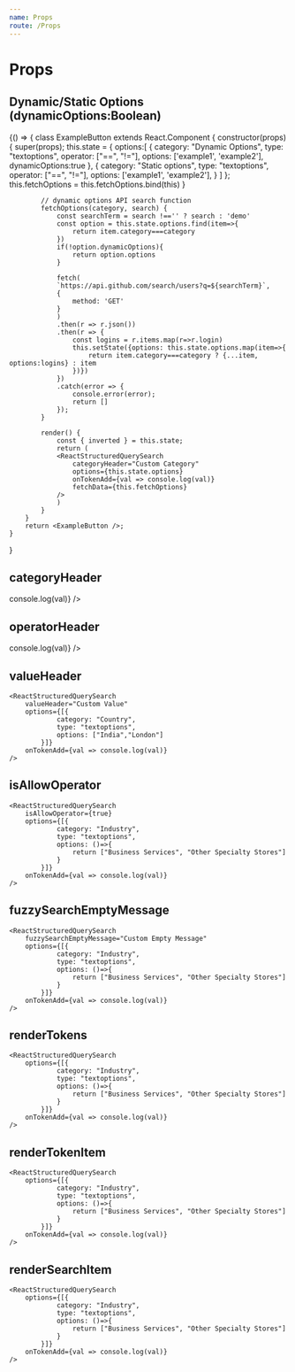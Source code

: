 ```yaml
---
name: Props
route: /Props
---
```



# Props

## Dynamic/Static Options (dynamicOptions:Boolean)  

<Playground>
	{() => {
		class ExampleButton extends React.Component {
			constructor(props) {
				super(props);
				this.state = {
					options:[
						{
							category: "Dynamic Options",
							type: "textoptions",
							operator: ["==", "!="],
							options: ['example1', 'example2'],
							dynamicOptions:true
						},
						{
							category: "Static options",
							type: "textoptions",
							operator: ["==", "!="],
							options: ['example1', 'example2'],
						}
					]
				};
				this.fetchOptions = this.fetchOptions.bind(this)
			}

			// dynamic options API search function
			fetchOptions(category, search) {
				const searchTerm = search !=='' ? search : 'demo'
				const option = this.state.options.find(item=>{
					return item.category===category
				})
				if(!option.dynamicOptions){
					return option.options
				}
				
				fetch(
				`https://api.github.com/search/users?q=${searchTerm}`,
				{
					method: 'GET'
				}
				)
				.then(r => r.json())
				.then(r => {
					const logins = r.items.map(r=>r.login)
					this.setState({options: this.state.options.map(item=>{
						return item.category===category ? {...item, options:logins} : item 
					})})
				})
				.catch(error => {
					console.error(error);
					return []
				});
			}

			render() {
				const { inverted } = this.state;
				return (
				<ReactStructuredQuerySearch
					categoryHeader="Custom Category"
					options={this.state.options}
					onTokenAdd={val => console.log(val)}
					fetchData={this.fetchOptions}
				/>
				)
			}
		}
		return <ExampleButton />;
	}
}
	
</Playground>

## categoryHeader

<Playground>
	<ReactStructuredQuerySearch
		categoryHeader="Custom Category"
		options={[
			{
				category: "Country",
				type: "textoptions",
				options: ["India", "London"]
			}
		]}
		onTokenAdd={val => console.log(val)}
	/>
</Playground>

## operatorHeader

<Playground>
	<ReactStructuredQuerySearch
    	isAllowOperator={true}
		operatorHeader="Custom Operator"
		options={[
			{
				category: "Country",
				type: "textoptions",
				options: ["India", "London"]
			}
		]}
		onTokenAdd={val => console.log(val)}
	/>
</Playground>

## valueHeader

<Playground>

    <ReactStructuredQuerySearch
    	valueHeader="Custom Value"
    	options={[{
    			category: "Country",
    			type: "textoptions",
    			options: ["India","London"]
    		}]}
    	onTokenAdd={val => console.log(val)}
    />

</Playground>

## isAllowOperator

<Playground>

    <ReactStructuredQuerySearch
    	isAllowOperator={true}
    	options={[{
    			category: "Industry",
    			type: "textoptions",
    			options: ()=>{
    				return ["Business Services", "Other Specialty Stores"]
    			}
    		}]}
    	onTokenAdd={val => console.log(val)}
    />

</Playground>

## fuzzySearchEmptyMessage

<Playground>

    <ReactStructuredQuerySearch
    	fuzzySearchEmptyMessage="Custom Empty Message"
    	options={[{
    			category: "Industry",
    			type: "textoptions",
    			options: ()=>{
    				return ["Business Services", "Other Specialty Stores"]
    			}
    		}]}
    	onTokenAdd={val => console.log(val)}
    />

</Playground>

## renderTokens

<Playground>

    <ReactStructuredQuerySearch
    	options={[{
    			category: "Industry",
    			type: "textoptions",
    			options: ()=>{
    				return ["Business Services", "Other Specialty Stores"]
    			}
    		}]}
    	onTokenAdd={val => console.log(val)}
    />

</Playground>

## renderTokenItem

<Playground>

    <ReactStructuredQuerySearch
    	options={[{
    			category: "Industry",
    			type: "textoptions",
    			options: ()=>{
    				return ["Business Services", "Other Specialty Stores"]
    			}
    		}]}
    	onTokenAdd={val => console.log(val)}
    />

</Playground>

## renderSearchItem

<Playground>

    <ReactStructuredQuerySearch
    	options={[{
    			category: "Industry",
    			type: "textoptions",
    			options: ()=>{
    				return ["Business Services", "Other Specialty Stores"]
    			}
    		}]}
    	onTokenAdd={val => console.log(val)}
    />

</Playground>